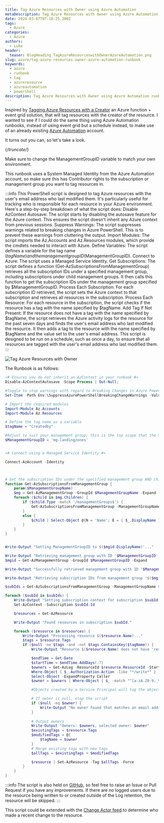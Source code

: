 ```yaml
---
title: Tag Azure Resources with Owner using Azure Automation
metaDescription: Tag Azure Resources with Owner using Azure Automation runbook
date: 2024-03-07T07:10:25.200Z
tags:
  - Azure
categories:
  - Azure
authors:
  - Luke
header:
  teaser: BlogHeading_TagAzureResourceswithOwnerAzureAutomation.png
slug: azure/tag-azure-resources-owner-azure-automation-runbook
keywords:
  - azure
  - runbook
  - tag
  - azureresource
  - azureautomation
  - powershell
description: Tag Azure Resources with Owner using Azure Automation runbook
---
```


Inspired by [Tagging Azure Resources with a Creator](https://techcommunity.microsoft.com/t5/core-infrastructure-and-security/tagging-azure-resources-with-a-creator/ba-p/1479819?WT.mc_id=AZ-MVP-5004796) an Azure function + event grid solution, that will tag resources with the creator of the resource. I wanted to see if I could do the same thing using Azure Automation runbooks, instead of using event grid but a schedule instead, to make use of an already existing [Azure Automation](https://learn.microsoft.com/azure/automation/overview?WT.mc_id=AZ-MVP-5004796) account.

It turns out you can, so let's take a look.

{/*truncate*/}

Make sure to change the ManagementGroupID variable to match your own environment.

This runbook uses a System Managed Identity from the Azure Automation account, so make sure this has Contributor rights to the subscription or management group you want to tag resources in. 

:::info
This PowerShell script is designed to tag Azure resources with the user's email address who last modified them. It's particularly useful for tracking who is responsible for each resource in your Azure environment. Here's a step-by-step breakdown of what the script does:
Disable AzContext Autosave: The script starts by disabling the autosave feature for the Azure context. This ensures the script doesn't inherit any Azure context from previous sessions.
Suppress Warnings: The script suppresses warnings related to breaking changes in Azure PowerShell. This is to prevent these warnings from cluttering the output.
Import Modules: The script imports the Az.Accounts and Az.Resources modules, which provide the cmdlets needed to interact with Azure.
Define Variables: The script defines a variable for the tag name ($tagName) and the management group ID ($ManagementGroupID).
Connect to Azure: The script uses a Managed Service Identity.
Get Subscriptions: The script defines a function (Get-AzSubscriptionsFromManagementGroup) retrieves all the subscription IDs under a specified management group, including subscriptions under child management groups. It then calls this function to get the subscription IDs under the management group specified by $ManagementGroupID.
Process Each Subscription: For each subscription ID retrieved, the script sets the Azure context to that subscription and retrieves all resources in the subscription.
Process Each Resource: For each resource in the subscription, the script checks if the resource has a tag with the name specified by $tagName.
Add Tag If Not Present: If the resource does not have a tag with the name specified by $tagName, the script retrieves the Azure activity logs for the resource for the past seven days and finds the user's email address who last modified the resource. It then adds a tag to the resource with the name specified by $tagName and the value set to the user's email address.
This script is designed to be run on a schedule, such as once a day, to ensure that all resources are tagged with the user's email address who last modified them.
:::

![Tag Azure Resources with Owner](Tag_Owner-RunbookRun.gif)

The Runbook is as follows:

```powershell
<# Ensures you do not inherit an AzContext in your runbook #>
Disable-AzContextAutosave -Scope Process | Out-Null;

#Toggle to stop warnings with regard to Breaking Changes in Azure PowerShell
Set-Item -Path Env:\SuppressAzurePowerShellBreakingChangeWarnings -Value $true

# Import the required modules
Import-Module Az.Accounts
Import-Module Az.Resources

# Define the tag name as a variable
$tagName = "Createdby"

#Adjust to suit your management group; this is the top scope that the Script will run under
$ManagementGroupID = 'mg-landingzones'


<# Connect using a Managed Service Identity #>

Connect-AzAccount -Identity



# Get the subscription IDs under the specified management group AND child management groups
function Get-AzSubscriptionsFromManagementGroup {
    param($ManagementGroupName)
    $mg = Get-AzManagementGroup -GroupId $ManagementGroupName -Expand
    foreach ($child in $mg.Children) {
        if ($child.Type -match '/managementGroups$') {
            Get-AzSubscriptionsFromManagementGroup -ManagementGroupName $child.Name
        }
        else {
            $child | Select-Object @{N = 'Name'; E = { $_.DisplayName } }, @{N = 'Id'; E = { $_.Name } }
        }
    }
}


Write-Output "Setting ManagementGroupID to $($mgid.DisplayName)'..."

Write-Output "Retrieving management group with ID '$ManagementGroupID'..."
$mgid = Get-AzManagementGroup -GroupId $ManagementGroupID -Expand

Write-Output "Successfully retrieved management group with ID '$ManagementGroupID'."

Write-Output "Retrieving subscription IDs from management group '$($mgid.DisplayName)'..."

$subIds = Get-AzSubscriptionsFromManagementGroup -ManagementGroupName $ManagementGroupID 

foreach ($subId in $subIds) {
    Write-Output "Setting subscription context for subscription $subId..."
    Set-AzContext -Subscription $subId.Id

    $resources = Get-AzResource 

    Write-Output "Found resources in subscription $subId."

    foreach ($resource in $resources) {
        Write-Output "Processing resource $($resource.Name)..."
        $tags = $resource.Tags
        if ($null -ne $tags -and -not $tags.ContainsKey($tagName)) {          
            Write-Output "Resource $($resource.Name) does not have 'resource-owner' and  tags. Adding tags..."

            $endTime = Get-Date
            $startTime = $endTime.AddDays(-7)
            $owners = Get-AzLog -ResourceId $resource.ResourceId -StartTime $startTime -EndTime $endTime |
            Where-Object { $_.Authorization.Action -like "*/write*" } |
            Select-Object -ExpandProperty Caller 
            $owner = $owners | Where-Object { $_ -match "^[a-zA-Z0-9._%+-]+@[a-zA-Z0-9.-]+\.[a-zA-Z]{2,}$" } | Select-Object -First 1

            #Objects created by a Service Principal will tag the objects with a GUID instead of a name by default. You can fix this behavior by giving the Managed Identity the Application Developer role in Entra ID. 

            # If owner is null, stop the script
            if ($null -eq $owner) {
                Write-Output "No owner found that matches an email address."
            }
            
            # Output owners
            Write-Output "Owners: $owners, selected owner: $owner"
            $existingTags = $resource.Tags
            $modifiedTags = @{
                $tagName = $owner
            }
            # Merge existing tags with new tags
            $allTags = $existingTags + $modifiedTags

            $resource | Set-AzResource -Tag $allTags -Force
        }
    }
}
```

:::info
The script is also held on [GitHub](https://github.com/lukemurraynz/Azure/blob/main/Azure%20Automation/Tag-ResourceOwner.ps1), so feel free to raise an Issue or Pull Request if you have any improvements.
If there are no logged users due to the resource being written to or created outside of the Log retention, the resource will be skipped.
:::

This script could be extended with the [Change Actor feed](https://techcommunity.microsoft.com/t5/azure-governance-and-management/announcing-the-public-preview-of-change-actor/ba-p/4076626?WT.mc_id=AZ-MVP-5004796#:~:text=Identifying%20who%20made%20a%20change,all%20your%20tenants%20and%20subscriptions).to determine who made a recent change to the resource.
